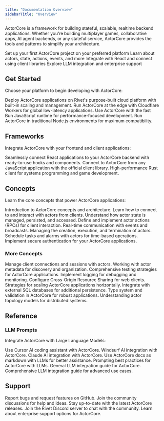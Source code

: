 ```yaml
---
title: "Documentation Overview"
sidebarTitle: "Overview"
---
```


ActorCore is a framework for building stateful, scalable, realtime backend applications. Whether you're building multiplayer games, collaborative apps, AI agent backends, or any stateful service, ActorCore provides the tools and patterns to simplify your architecture.

<CardGroup cols={2}>
  <Card title="Get Started" icon="rocket" href="#get-started">
    Set up your first ActorCore project on your preferred platform
  </Card>
  <Card title="Core Concepts" icon="lightbulb" href="#concepts">
    Learn about actors, state, actions, events, and more
  </Card>
  <Card title="Frameworks & Clients" icon="code" href="#frameworks">
    Integrate with React and connect using client libraries
  </Card>
  <Card title="Reference" icon="book" href="#reference">
    Explore LLM integration and enterprise support
  </Card>
</CardGroup>

## Get Started

Choose your platform to begin developing with ActorCore:

<CardGroup cols={2}>
  <Card title="Rivet" href="/platforms/rivet">
    Deploy ActorCore applications on Rivet's purpose-built cloud platform with built-in scaling and management.
  </Card>
  <Card title="Cloudflare Workers" href="/platforms/cloudflare-workers">
    Run ActorCore at the edge with Cloudflare Workers for global low-latency applications.
  </Card>
  <Card title="Bun" href="/platforms/bun">
    Use ActorCore with the fast Bun JavaScript runtime for performance-focused development.
  </Card>
  <Card title="Node.js" href="/platforms/nodejs">
    Run ActorCore in traditional Node.js environments for maximum compatibility.
  </Card>
</CardGroup>

## Frameworks

Integrate ActorCore with your frontend and client applications:

<CardGroup cols={2}>
  <Card title="React" icon="react" href="/frameworks/react">
    Seamlessly connect React applications to your ActorCore backend with ready-to-use hooks and components.
  </Card>
  <Card title="JavaScript & TypeScript" icon="js" href="/clients/javascript">
    Connect to ActorCore from any JavaScript application with the official client library.
  </Card>
  <Card title="Rust" icon="rust" href="/clients/rust">
    High-performance Rust client for systems programming and game development.
  </Card>
</CardGroup>

## Concepts

Learn the core concepts that power ActorCore applications:

<CardGroup cols={2}>
  <Card title="Overview" icon="square-info" href="/concepts/overview">
    Introduction to ActorCore concepts and architecture.
  </Card>
  <Card title="Interacting with Actors" icon="square-code" href="/concepts/interacting-with-actors">
    Learn how to connect to and interact with actors from clients.
  </Card>
  <Card title="State" icon="floppy-disk" href="/concepts/state">
    Understand how actor state is managed, persisted, and accessed.
  </Card>
  <Card title="Actions" icon="bolt" href="/concepts/actions">
    Define and implement actor actions (RPCs) for client interaction.
  </Card>
  <Card title="Events" icon="tower-broadcast" href="/concepts/events">
    Real-time communication with events and broadcasts.
  </Card>
  <Card title="Lifecycle" icon="rotate" href="/concepts/lifecycle">
    Managing the creation, execution, and termination of actors.
  </Card>
  <Card title="Schedule" icon="clock" href="/concepts/schedule">
    Schedule tasks and alarms with actors for time-based operations.
  </Card>
  <Card title="Authentication" icon="fingerprint" href="/concepts/authentication">
    Implement secure authentication for your ActorCore applications.
  </Card>
</CardGroup>

### More Concepts

<CardGroup cols={2}>
  <Card title="Connections" icon="network-wired" href="/concepts/connections">
    Manage client connections and sessions with actors.
  </Card>
  <Card title="Metadata" icon="tag" href="/concepts/metadata">
    Working with actor metadata for discovery and organization.
  </Card>
  <Card title="Testing" icon="vial" href="/concepts/testing">
    Comprehensive testing strategies for ActorCore applications.
  </Card>
  <Card title="Logging" icon="file-lines" href="/concepts/logging">
    Implement logging for debugging and monitoring.
  </Card>
  <Card title="CORS" icon="globe" href="/concepts/cors">
    Configure Cross-Origin Resource Sharing for web clients.
  </Card>
  <Card title="Scaling" icon="arrow-up-right-dots" href="/concepts/scaling">
    Strategies for scaling ActorCore applications horizontally.
  </Card>
  <Card title="External SQL" icon="table" href="/concepts/external-sql">
    Integrate with external SQL databases for additional persistence.
  </Card>
  <Card title="Types" icon="code" href="/concepts/types">
    Type system and validation in ActorCore for robust applications.
  </Card>
  <Card title="Topology" icon="diagram-project" href="/concepts/topology">
    Understanding actor topology models for distributed systems.
  </Card>
</CardGroup>

## Reference

### LLM Prompts

Integrate ActorCore with Large Language Models:

<CardGroup cols={2}>
  <Card title="Cursor" icon="terminal" href="/llm/cursor">
    Use Cursor AI coding assistant with ActorCore.
  </Card>
  <Card title="Windsurf" icon="wind" href="/llm/windsurf">
    Windsurf AI integration with ActorCore.
  </Card>
  <Card title="Claude Code" icon="robot" href="/llm/claude">
    Claude AI integration with ActorCore.
  </Card>
  <Card title="Docs as Markdown" icon="markdown" href="/llm/docs-as-markdown">
    Use ActorCore docs as markdown with LLMs for better assistance.
  </Card>
  <Card title="prompts.txt" icon="message" href="/llm/prompt">
    Prompting best practices for ActorCore with LLMs.
  </Card>
  <Card title="llms.txt" icon="brain" href="/llms.txt">
    General LLM integration guide for ActorCore.
  </Card>
  <Card title="llms-full.txt Full" icon="brain-circuit" href="/llms-full.txt">
    Comprehensive LLM integration guide for advanced use cases.
  </Card>
</CardGroup>

## Support

<CardGroup cols={2}>
  <Card title="GitHub Issues" icon="bug" href="https://github.com/rivet-gg/actor-core/issues">
    Report bugs and request features on GitHub.
  </Card>
  <Card title="GitHub Discussions" icon="comments" href="https://github.com/rivet-gg/actor-core/discussions">
    Join the community discussions for help and ideas.
  </Card>
  <Card title="Changelog" icon="list-check" href="https://github.com/rivet-gg/actor-core/releases">
    Stay up-to-date with the latest ActorCore releases.
  </Card>
  <Card title="Discord" icon="discord" href="https://rivet.gg/discord">
    Join the Rivet Discord server to chat with the community.
  </Card>
  <Card title="Enterprise" icon="building" href="/support/enterprise">
    Learn about enterprise support options for ActorCore.
  </Card>
</CardGroup>

